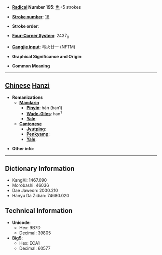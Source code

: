 * '''[[Wiktionary:Chinese radical index| Radical]] Number 195''': [[Wiktionary:Chinese radical index 魚|魚]]+5 strokes

* '''[[Wiktionary:Chinese total strokes index|Stroke number]]''': [[Wiktionary:Chinese total strokes index 16|16]]

* '''Stroke order''': 

* '''[[Wiktionary:Chinese four corner index|Four-Corner System]]''': 2437<sub>0</sub>

* '''[[Wiktionary:Chinese Cangjie index|Cangjie input]]''': 弓火廿一 (NFTM)

* '''Graphical Significance and Origin''': 

* '''Common Meaning'''

----

== [[Chinese]] [[Hanzi]] ==

* '''Romanizations'''
** '''[[Mandarin]]'''
*** '''[[Pinyin]]''': hān (han1)
*** '''[[Wade-Giles]]''': han<sup>1</sup>
*** '''[[Yale]]''': 
** '''[[Cantonese]]'''
*** '''[[Jyutping]]''':
*** '''[[Penkyamp]]''': 
*** '''[[Yale]]''': 

* '''Other info''': 

----

== Dictionary Information ==

* KangXi: 1467.090
* Morobashi: 46036
* Dae Jaweon: 2000.210
* Hanyu Da Zidian: 74680.020

== Technical Information ==

* '''Unicode''':
** Hex: 9B7D
** Decimal: 39805
* '''Big5''':
** Hex: ECA1
** Decimal: 60577